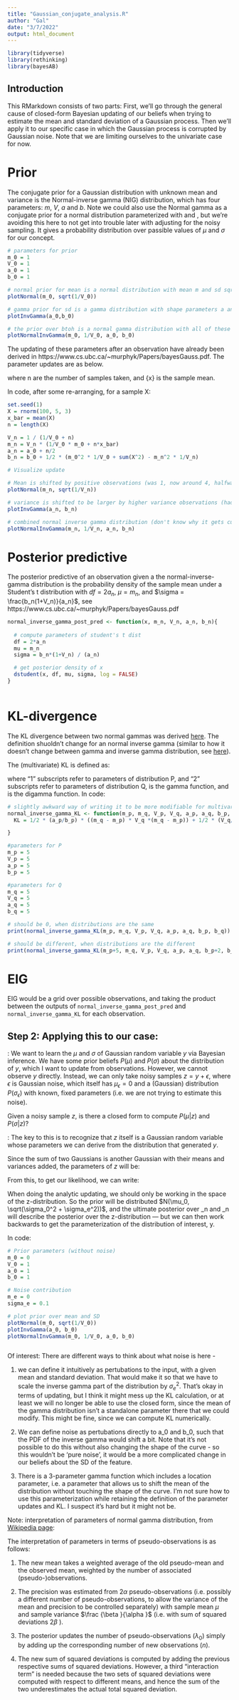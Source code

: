```yaml
---
title: "Gaussian_conjugate_analysis.R"
author: "Gal"
date: "3/7/2022"
output: html_document
---
```


```r
library(tidyverse)
library(rethinking)
library(bayesAB)
```


## Introduction
This RMarkdown consists of two parts: First, we'll go through the general cause of closed-form Bayesian updating of our beliefs when trying to estimate the mean and standard deviation of a Gaussian process. Then we'll apply it to our specific case in which the Gaussian process is corrupted by Gaussian noise. Note that we are limiting ourselves to the univariate case for now.

# Prior
The conjugate prior for a Gaussian distribution with unknown mean and variance is the Normal-inverse gamma (NIG) distribution, which has four parameters: $m$, $V$, $a$ and $b$. Note we could also use the Normal gamma as a conjugate prior for a normal distribution parameterized with \mu and \lambda [precision], but we're avoiding this here to not get into trouble later with adjusting for the noisy sampling. It gives a probability distribution over passible values of $\mu$ and $\sigma$ for our concept.
```r

# parameters for prior
m_0 = 1
V_0 = 1
a_0 = 1 
b_0 = 1

# normal prior for mean is a normal distribution with mean m and sd sqrt of V^-1
plotNormal(m_0, sqrt(1/V_0))

# gamma prior for sd is a gamma distribution with shape parameters a and b
plotInvGamma(a_0,b_0)

# the prior over btoh is a normal gamma distribution with all of these parameters
plotNormalInvGamma(m_0, 1/V_0, a_0, b_0)

```
The updating of these parameters after an observation have already been derived in https://www.cs.ubc.ca/~murphyk/Papers/bayesGauss.pdf. The parameter updates are as below.
\begin{aligned}
p\left(\mu, \sigma^{2} \mid D\right) &=N I G\left(m_{n}, V_{n}, a_{n}, b_{n}\right) \\
V_{n}^{-1} &=V_{0}^{-1}+n \\
\frac{m_{n}}{V_{n}} &=V_{0}^{-1} m_{0}+n \bar{x} \\
a_{n} &=a_{0}+n / 2 \\
b_{n} &=b_{0}+\frac{1}{2}\left[m_{0}^{2} V_{0}^{-1}+\sum_{i} x_{i}^{2}-m_{n}^{2} V_{n}^{-1}\right]
\end{aligned}

where n are the number of samples taken, and \bar{x} is the sample mean.

In code, after some re-arranging, for a sample X:

```r
set.seed(1)
X = rnorm(100, 5, 3)
x_bar = mean(X)
n = length(X)

V_n = 1 / (1/V_0 + n)
m_n = V_n * (1/V_0 * m_0 + n*x_bar)
a_n = a_0 + n/2
b_n = b_0 + 1/2 * (m_0^2 * 1/V_0 + sum(X^2) - m_n^2 * 1/V_n)

# Visualize update

# Mean is shifted by positive observations (was 1, now around 4, halfway between prior and sample)
plotNormal(m_n, sqrt(1/V_n)) 

# variance is shifted to be larger by higher variance observations (had a peak at 0 for a = 1, b = 1, now it's at 7.4, around the variance of X)
plotInvGamma(a_n, b_n)

# combined normal inverse gamma distribution (don't know why it gets cut off)
plotNormalInvGamma(m_n, 1/V_n, a_n, b_n)


```

# Posterior predictive
The posterior predictive of an observation given a the normal-inverse-gamma distribution is the probability density of the sample mean under a Student's t distribution with $df = 2a_n$, $\mu = m_n$, and $\sigma = \frac{b_n(1+V_n)}{a_n}$, see https://www.cs.ubc.ca/~murphyk/Papers/bayesGauss.pdf
```r
normal_inverse_gamma_post_pred <- function(x, m_n, V_n, a_n, b_n){
  
  # compute parameters of student's t dist
  df = 2*a_n
  mu = m_n
  sigma = b_n*(1+V_n) / (a_n)

  # get posterior density of x 
  dstudent(x, df, mu, sigma, log = FALSE)
}
 

```

# KL-divergence
The KL divergence between two normal gammas was derived [here](https://arxiv.org/pdf/1611.01437.pdf). The definition shuoldn't change for an normal inverse gamma (similar to how it doesn't change between gamma and inverse gamma distribution, see [here](https://en.wikipedia.org/wiki/Inverse-gamma_distribution#Properties)).

The (multivariate) KL is defined as:

\begin{aligned}
\mathrm{KL}[P \| Q] &=\frac{1}{2} \frac{a_{1}}{b_{1}}\left[\left(\mu_{2}-\mu_{1}\right)^{T} V_{2}\left(\mu_{2}-\mu_{1}\right)\right]+\frac{1}{2} \operatorname{tr}\left(V_{2} V_{1}^{-1}\right)-\frac{1}{2} \ln \frac{\left|V_{2}\right|}{\left|V_{1}\right|}-\frac{k}{2} \\
&+a_{2} \ln \frac{b_{1}}{b_{2}}-\ln \frac{\Gamma\left(a_{1}\right)}{\Gamma\left(a_{2}\right)}+\left(a_{1}-a_{2}\right) \psi\left(a_{1}\right)-\left(b_{1}-b_{2}\right) \frac{a_{1}}{b_{1}}
\end{aligned}

where "1" subscripts refer to parameters of distribution P, and "2" subscripts refer to parameters of distribution Q, \Gamma is the gamma function, and \psi is the digamma function. In code: 

```r

# slightly awkward way of writing it to be more modifiable for multivariate KL
normal_inverse_gamma_KL <- function(m_p, m_q, V_p, V_q, a_p, a_q, b_p, b_q) {
  KL = 1/2 * (a_p/b_p) * ((m_q - m_p) * V_q *(m_q - m_p)) + 1/2 * (V_q/V_p) - 1/2 * log(V_q/V_p) - 1/2 + a_q * log(b_p/b_q) - log(gamma(a_p)/gamma(a_q)) + (a_p - a_q) * digamma(a_p) - (b_p - b_q) * a_p/b_p

}

#parameters for P
m_p = 5
V_p = 5
a_p = 5 
b_p = 5

#parameters for Q
m_q = 5
V_q = 5
a_q = 5
b_q = 5

# should be 0, when distributions are the same
print(normal_inverse_gamma_KL(m_p, m_q, V_p, V_q, a_p, a_q, b_p, b_q))

# should be different, when distributions are the different
print(normal_inverse_gamma_KL(m_p+5, m_q, V_p, V_q, a_p, a_q, b_p+2, b_q))
```

# EIG
EIG would be a grid over possible observations, and taking the  product between the outputs of `normal_inverse_gamma_post_pred`  and `normal_inverse_gamma_KL` for each observation.  

## Step 2: Applying this to our case:

\textbf{Problem}: We want to learn the $\mu$ and $\sigma$ of Gaussian random variable $y$ via Bayesian inference. We have some prior beliefs $P(\mu)$ and $P(\sigma)$ about the distribution of $y$, which I want to update from observations. 
However, we cannot observe $y$ directly. Instead, we can only take noisy samples $z = y + \epsilon$, where $\epsilon$ is Gaussian noise, which itself has $\mu_{\epsilon}=0$ and a (Gaussian) distribution $P(\sigma_{\epsilon})$ with known, fixed parameters (i.e. we are not trying to estimate this noise).

Given a noisy sample $z$, is there a closed form to compute $P(\mu|z)$ and $P(\sigma|z)$? 

\textbf{Answer}: The key to this is to recognize that $z$ itself is a Gaussian random variable whose parameters we can derive from the distribution that generated $y$. 

Since the sum of two Gaussians is another Gaussian with their means and variances added, the parameters of $z$ will be:
\begin{eqnarray}
    \mu_z &= \mu_y, \\
    \sigma_z &= \sigma_y  + \sigma_{\epsilon}
\end{eqnarray}

From this, to get our likelihood, we can write:

\begin{eqnarray}
P(z|\mu, \sigma) = Normal(z; \mu_z, \sigma_z)
\end{eqnarray}

When doing the analytic updating, we should only be working in the space of the z-distribution. So the prior will be distributed $N(\mu_0, \sqrt(\sigma_0^2 + \sigma_e^2))$, and the ultimate posterior over \mu_n and \sig_n will describe the posterior over the z-distribution — but we can then work backwards to get the parameterization of the distribution of interest, y.

In code:
```r
# Prior parameters (without noise)
m_0 = 0
V_0 = 1
a_0 = 1 
b_0 = 1

# Noise contribution
m_e = 0
sigma_e = 0.1

# plot prior over mean and SD
plotNormal(m_0, sqrt(1/V_0))
plotInvGamma(a_0, b_0)
plotNormalInvGamma(m_0, 1/V_0, a_0, b_0)



```

Of interest: There are different ways to think about what noise is here - 

1) we can define it intuitively as pertubations to the input, with a given mean and standard deviation. That would make it so that we have to scale the inverse gamma part of the distribution by $\sigma_e^2$. That's okay in terms of updating, but I think it might mess up the KL calculation, or at least we will no longer be able to use the closed form, since the mean of the gamma distribution isn't a standalone parameter there that we could modify. This might be fine, since we can compute KL numerically.

2) We can define noise as pertubations directly to a_0 and b_0, such that the PDF of the inverse gamma would shift a bit. Note that it's not possible to do this without also changing the shape of the curve - so this wouldn't be 'pure noise', it would be a more complicated change in our beliefs about the SD of the feature.

3) There is a 3-parameter gamma function which includes a location parameter, i.e. a parameter that allows us to shift the mean of the distribution without touching the shape of the curve. I'm not sure how to use this parameterization while retaining the definition of the parameter updates and KL. I suspect it's hard but it might not be.


Note: interpretation of parameters of normal gamma distribution, from [Wikipedia page](https://en.wikipedia.org/wiki/Normal-gamma_distribution#Posterior_distribution_of_the_parameters):

The interpretation of parameters in terms of pseudo-observations is as follows:

1) The new mean takes a weighted average of the old pseudo-mean and the observed mean, weighted by the number of associated (pseudo-)observations.

2) The precision was estimated from $2\alpha$  pseudo-observations (i.e. possibly a different number of pseudo-observations, to allow the variance of the mean and precision to be controlled separately) with sample mean $\mu$ and sample variance $\frac {\beta }{\alpha }$ (i.e. with sum of squared deviations $2\beta$ ).

3) The posterior updates the number of pseudo-observations ($\lambda _{0}$) simply by adding up the corresponding number of new observations ($n$).

4) The new sum of squared deviations is computed by adding the previous respective sums of squared deviations. However, a third "interaction term" is needed because the two sets of squared deviations were computed with respect to different means, and hence the sum of the two underestimates the actual total squared deviation.
